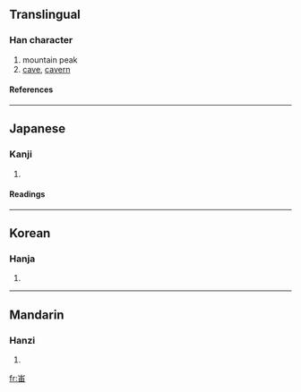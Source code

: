 {{see|岫}}

==Translingual==
===Han character===
{{Han char|rn=46|rad=山|as=05|sn=8|four=|canj=山中田 (ULW), X山中田 (XULW)}}
# mountain peak
# [[cave]], [[cavern]]
====References====
{{Han ref|kx=0310.071|dj=0610.131|hdz=10767.010|uh=5CC0|ud=23744}}
----
==Japanese==
===Kanji===
{{ja-kanji|grade=|rs=山05}}
# {{defn|Japanese}} 
====Readings====
{{ja-readings|on=[[しゅう]] (shū), [[ゆう]] (yū)|kun=}}
----
==Korean==
===Hanja===
{{ko-hanja|hangeul=수|rv=su|mr=su}}
# {{defn|Korean}}
----
==Mandarin==
===Hanzi===
{{cmn-hanzi|pin=[[xiù]] (xiu4)|wg=hsiu<sup>4</sup>}}
# {{defn|Mandarin}}

[[fr:峀]]